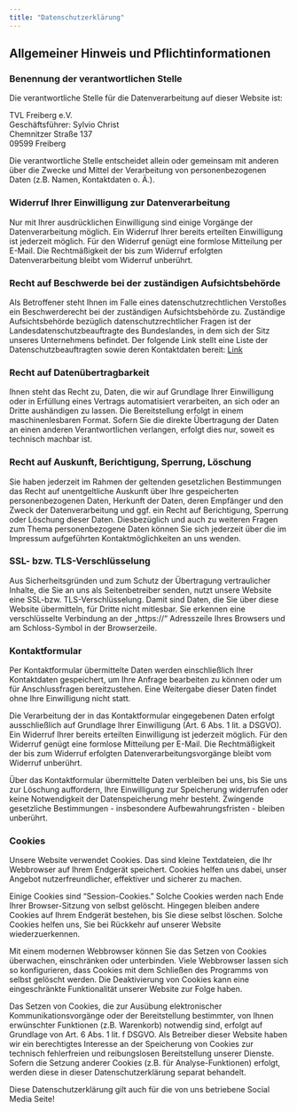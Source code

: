 ```yaml
---
title: "Datenschutzerklärung"
---
```

## Allgemeiner Hinweis und Pflichtinformationen

### Benennung der verantwortlichen Stelle

Die verantwortliche Stelle für die Datenverarbeitung auf dieser Website ist:

TVL Freiberg e.V.\
Geschäftsführer: Sylvio Christ\
Chemnitzer Straße 137\
09599 Freiberg

 

Die verantwortliche Stelle entscheidet allein oder gemeinsam mit anderen über die Zwecke und Mittel der Verarbeitung von personenbezogenen Daten (z.B. Namen, Kontaktdaten o. Ä.).

### Widerruf Ihrer Einwilligung zur Datenverarbeitung

Nur mit Ihrer ausdrücklichen Einwilligung sind einige Vorgänge der Datenverarbeitung möglich. Ein Widerruf Ihrer bereits erteilten Einwilligung ist jederzeit möglich. Für den Widerruf genügt eine formlose Mitteilung per E-Mail. Die Rechtmäßigkeit der bis zum Widerruf erfolgten Datenverarbeitung bleibt vom Widerruf unberührt.

### Recht auf Beschwerde bei der zuständigen Aufsichtsbehörde

Als Betroffener steht Ihnen im Falle eines datenschutzrechtlichen Verstoßes ein Beschwerderecht bei der zuständigen Aufsichtsbehörde zu. Zuständige Aufsichtsbehörde bezüglich datenschutzrechtlicher Fragen ist der Landesdatenschutzbeauftragte des Bundeslandes, in dem sich der Sitz unseres Unternehmens befindet. Der folgende Link stellt eine Liste der Datenschutzbeauftragten sowie deren Kontaktdaten bereit: [Link](https://www.bfdi.bund.de/DE/Infothek/Anschriften_Links/anschriften_links-node.html)

 

### Recht auf Datenübertragbarkeit

Ihnen steht das Recht zu, Daten, die wir auf Grundlage Ihrer Einwilligung oder in Erfüllung eines Vertrags automatisiert verarbeiten, an sich oder an Dritte aushändigen zu lassen. Die Bereitstellung erfolgt in einem maschinenlesbaren Format. Sofern Sie die direkte Übertragung der Daten an einen anderen Verantwortlichen verlangen, erfolgt dies nur, soweit es technisch machbar ist.

### Recht auf Auskunft, Berichtigung, Sperrung, Löschung

Sie haben jederzeit im Rahmen der geltenden gesetzlichen Bestimmungen das Recht auf unentgeltliche Auskunft über Ihre gespeicherten personenbezogenen Daten, Herkunft der Daten, deren Empfänger und den Zweck der Datenverarbeitung und ggf. ein Recht auf Berichtigung, Sperrung oder Löschung dieser Daten. Diesbezüglich und auch zu weiteren Fragen zum Thema personenbezogene Daten können Sie sich jederzeit über die im Impressum aufgeführten Kontaktmöglichkeiten an uns wenden.

### SSL- bzw. TLS-Verschlüsselung

Aus Sicherheitsgründen und zum Schutz der Übertragung vertraulicher Inhalte, die Sie an uns als Seitenbetreiber senden, nutzt unsere Website eine SSL-bzw. TLS-Verschlüsselung. Damit sind Daten, die Sie über diese Website übermitteln, für Dritte nicht mitlesbar. Sie erkennen eine verschlüsselte Verbindung an der „https://“ Adresszeile Ihres Browsers und am Schloss-Symbol in der Browserzeile.

### Kontaktformular

Per Kontaktformular übermittelte Daten werden einschließlich Ihrer Kontaktdaten gespeichert, um Ihre Anfrage bearbeiten zu können oder um für Anschlussfragen bereitzustehen. Eine Weitergabe dieser Daten findet ohne Ihre Einwilligung nicht statt.

Die Verarbeitung der in das Kontaktformular eingegebenen Daten erfolgt ausschließlich auf Grundlage Ihrer Einwilligung (Art. 6 Abs. 1 lit. a DSGVO). Ein Widerruf Ihrer bereits erteilten Einwilligung ist jederzeit möglich. Für den Widerruf genügt eine formlose Mitteilung per E-Mail. Die Rechtmäßigkeit der bis zum Widerruf erfolgten Datenverarbeitungsvorgänge bleibt vom Widerruf unberührt.

Über das Kontaktformular übermittelte Daten verbleiben bei uns, bis Sie uns zur Löschung auffordern, Ihre Einwilligung zur Speicherung widerrufen oder keine Notwendigkeit der Datenspeicherung mehr besteht. Zwingende gesetzliche Bestimmungen - insbesondere Aufbewahrungsfristen - bleiben unberührt.

### Cookies

Unsere Website verwendet Cookies. Das sind kleine Textdateien, die Ihr Webbrowser auf Ihrem Endgerät speichert. Cookies helfen uns dabei, unser Angebot nutzerfreundlicher, effektiver und sicherer zu machen.

Einige Cookies sind “Session-Cookies.” Solche Cookies werden nach Ende Ihrer Browser-Sitzung von selbst gelöscht. Hingegen bleiben andere Cookies auf Ihrem Endgerät bestehen, bis Sie diese selbst löschen. Solche Cookies helfen uns, Sie bei Rückkehr auf unserer Website wiederzuerkennen.

Mit einem modernen Webbrowser können Sie das Setzen von Cookies überwachen, einschränken oder unterbinden. Viele Webbrowser lassen sich so konfigurieren, dass Cookies mit dem Schließen des Programms von selbst gelöscht werden. Die Deaktivierung von Cookies kann eine eingeschränkte Funktionalität unserer Website zur Folge haben.

Das Setzen von Cookies, die zur Ausübung elektronischer Kommunikationsvorgänge oder der Bereitstellung bestimmter, von Ihnen erwünschter Funktionen (z.B. Warenkorb) notwendig sind, erfolgt auf Grundlage von Art. 6 Abs. 1 lit. f DSGVO. Als Betreiber dieser Website haben wir ein berechtigtes Interesse an der Speicherung von Cookies zur technisch fehlerfreien und reibungslosen Bereitstellung unserer Dienste. Sofern die Setzung anderer Cookies (z.B. für Analyse-Funktionen) erfolgt, werden diese in dieser Datenschutzerklärung separat behandelt.

 

Diese Datenschutzerklärung gilt auch für die von uns betriebene Social Media Seite!
